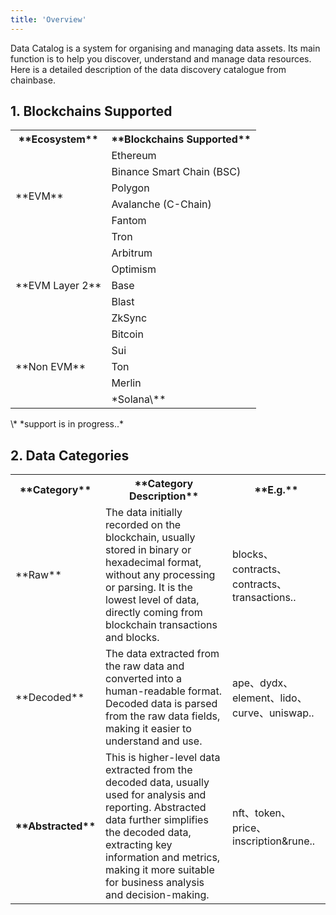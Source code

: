```yaml
---
title: 'Overview'
---
```


Data Catalog is a system for organising and managing data assets. Its main function is to help you discover, understand and manage data resources. Here is a detailed description of the data discovery catalogue from chainbase.

## 1. Blockchains Supported

<table>
  <tr>
    <th>**Ecosystem**</th>
    <th>**Blockchains Supported**</th>
  </tr>
  <tr>
    <td rowspan="6">**EVM**</td>
    <td>Ethereum</td>
  </tr>
  <tr>
    <td>Binance Smart Chain (BSC)</td>
  </tr>
    <tr>
        <td>Polygon</td>
    </tr>
    <tr>
        <td>Avalanche (C-Chain)</td>
    </tr>
    <tr>
        <td>Fantom</td>
    </tr>
    <tr>
        <td>Tron</td>
    </tr>
    <tr>
    <td rowspan="5">**EVM Layer 2**</td>
    <td>Arbitrum</td>
  </tr>
    <tr>
        <td>Optimism</td>
    </tr>
    <tr>
        <td>Base</td>
    </tr>
    <tr>
        <td>Blast</td>
    </tr>
    <tr>
        <td>ZkSync</td>
    </tr>
    <tr>
    <td rowspan="5">**Non EVM**</td>
    <td>Bitcoin</td>
    </tr>
    <tr>
        <td>Sui</td>
    </tr>
    <tr>
        <td>Ton</td>
    </tr>
    <tr>
        <td>Merlin</td>
    </tr>
    <tr>
        <td>*Solana\**</td>
    </tr>
</table>
\* *support is in progress..*

## 2. Data Categories

<table>
    <tr>
        <th>**Category**</th>
        <th>**Category Description**</th>
        <th>**E.g.**</th>
    </tr>
    <tr>
        <td >**Raw**</td>
        <td>The data initially recorded on the blockchain, usually stored in binary or hexadecimal format, without any processing or parsing. It is the lowest level of data, directly coming from blockchain transactions and blocks.</td>
        <td>blocks、contracts、contracts、transactions..</td>
    </tr>
    <tr>
        <td>**Decoded**</td>
        <td>The data extracted from the raw data and converted into a human-readable format. Decoded data is parsed from the raw data fields, making it easier to understand and use.</td>
        <td>ape、dydx、element、lido、curve、uniswap..</td>
    </tr>
    <tr>
        <td><b>**Abstracted**</b></td>
        <td>This is higher-level data extracted from the decoded data, usually used for analysis and reporting. Abstracted data further simplifies the decoded data, extracting key information and metrics, making it more suitable for business analysis and decision-making.</td>
        <td>nft、token、price、inscription&rune..</td>
    </tr>
</table>
